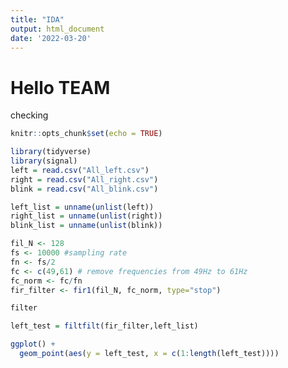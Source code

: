 ```yaml
---
title: "IDA"
output: html_document
date: '2022-03-20'
---
```


# Hello TEAM

checking 
```r
knitr::opts_chunk$set(echo = TRUE)

library(tidyverse)
library(signal)
left = read.csv("All_left.csv")
right = read.csv("All_right.csv")
blink = read.csv("All_blink.csv")

left_list = unname(unlist(left))
right_list = unname(unlist(right))
blink_list = unname(unlist(blink))

fil_N <- 128 
fs <- 10000 #sampling rate
fn <- fs/2
fc <- c(49,61) # remove frequencies from 49Hz to 61Hz
fc_norm <- fc/fn
fir_filter <- fir1(fil_N, fc_norm, type="stop")

filter

left_test = filtfilt(fir_filter,left_list)

ggplot() +
  geom_point(aes(y = left_test, x = c(1:length(left_test))))
```


